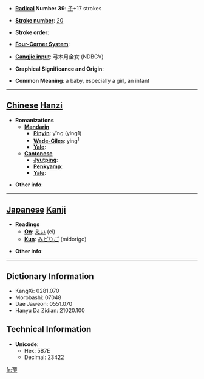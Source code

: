 * '''[[Wiktionary:Chinese radical index| Radical]] Number 39''': [[Wiktionary:Chinese radical index 子|子]]+17 strokes

* '''[[Wiktionary:Chinese total strokes index|Stroke number]]''': [[Wiktionary:Chinese total strokes index 20|20]]

* '''Stroke order''': 

* '''[[Wiktionary:Chinese four corner index|Four-Corner System]]''': 

* '''[[Wiktionary:Chinese Cangjie index|Cangjie input]]''': 弓木月金女 (NDBCV)

* '''Graphical Significance and Origin''': 

* '''Common Meaning''': a baby, especially a girl, an infant

----

== [[Chinese]] [[Hanzi]] ==

* '''Romanizations'''
** '''[[Mandarin]]'''
*** '''[[Pinyin]]''': yīng (ying1)
*** '''[[Wade-Giles]]''': ying<sup>1</sup>
*** '''[[Yale]]''': 
** '''[[Cantonese]]'''
*** '''[[Jyutping]]''':
*** '''[[Penkyamp]]''': 
*** '''[[Yale]]''': 

* '''Other info''': 

----

== [[Japanese]] [[Kanji]] ==

* '''Readings'''
** '''[[On]]''': [[えい]] (ei)
** '''[[Kun]]''': [[みどりご]] (midorigo)

* '''Other info''':  

----

== Dictionary Information ==

* KangXi: 0281.070
* Morobashi: 07048
* Dae Jaweon: 0551.070
* Hanyu Da Zidian: 21020.100

== Technical Information ==

* '''Unicode''':
** Hex: 5B7E
** Decimal: 23422

[[fr:孾]]